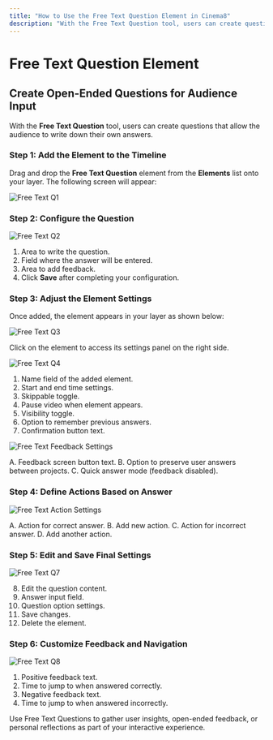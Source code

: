 ---
title: "How to Use the Free Text Question Element in Cinema8"
description: "With the Free Text Question tool, users can create questions for the audience to write down their own answers."
---


# Free Text Question Element

## Create Open-Ended Questions for Audience Input

With the **Free Text Question** tool, users can create questions that allow the audience to write down their own answers.

<Steps>

### Step 1: Add the Element to the Timeline

Drag and drop the **Free Text Question** element from the **Elements** list onto your layer. The following screen will appear:

![Free Text Q1](/screenshot/questions/freeTextQ1.webp)

### Step 2: Configure the Question

![Free Text Q2](/screenshot/questions/freeTextQ2.webp)

1. Area to write the question.
2. Field where the answer will be entered.
3. Area to add feedback.
4. Click **Save** after completing your configuration.

### Step 3: Adjust the Element Settings

Once added, the element appears in your layer as shown below:

![Free Text Q3](/screenshot/questions/freeTextQ3.webp)

Click on the element to access its settings panel on the right side.

![Free Text Q4](/screenshot/questions/freeTextQ4.webp)

1. Name field of the added element.
2. Start and end time settings.
3. Skippable toggle.
4. Pause video when element appears.
5. Visibility toggle.
6. Option to remember previous answers.
7. Confirmation button text.

![Free Text Feedback Settings](/screenshot/questions/freeTextQ5.webp)

A. Feedback screen button text.
B. Option to preserve user answers between projects.
C. Quick answer mode (feedback disabled).

### Step 4: Define Actions Based on Answer

![Free Text Action Settings](/screenshot/questions/freeTextQ6.webp)

A. Action for correct answer.
B. Add new action.
C. Action for incorrect answer.
D. Add another action.

### Step 5: Edit and Save Final Settings

![Free Text Q7](/screenshot/questions/freeTextQ7.webp)

8. Edit the question content.
9. Answer input field.
10. Question option settings.
11. Save changes.
12. Delete the element.

### Step 6: Customize Feedback and Navigation

![Free Text Q8](/screenshot/questions/freeTextQ8.webp)

1. Positive feedback text.
2. Time to jump to when answered correctly.
3. Negative feedback text.
4. Time to jump to when answered incorrectly.

</Steps>

<Callout type="info">
Use Free Text Questions to gather user insights, open-ended feedback, or personal reflections as part of your interactive experience.
</Callout>
